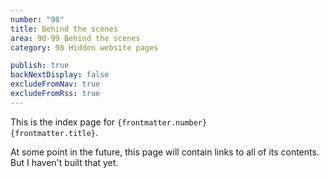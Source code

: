 ```yaml
---
number: "98"
title: Behind the scenes
area: 90-99 Behind the scenes
category: 98 Hidden website pages

publish: true
backNextDisplay: false
excludeFromNav: true
excludeFromRss: true
---
```


This is the index page for <code>{frontmatter.number} {frontmatter.title}</code>.

At some point in the future, this page will contain links to all of its contents. But I haven't built that yet.
